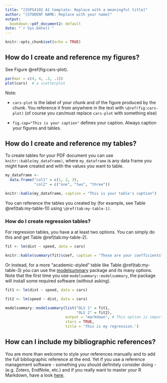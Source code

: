 ```yaml
---
title: "[SSPS4102 A1 template: Replace with a meaningful title]"
author: "[STUDENT NAME: Replace with your name]"
output:
  bookdown::pdf_document2: default
date: "`r Sys.Date()`"
---
```


```r

knitr::opts_chunk$set(echo = TRUE)

```

<!-- Delete from this line until the end of the document before submitting --> 

## How do I create and reference my figures?

See Figure \@ref(fig:cars-plot).

```r
par(mar = c(4, 4, .2, .1))
plot(cars)  # a scatterplot
```

Note: 

* `cars-plot` is the label of your chunk and of the figure produced by the chunk. You reference it from anywhere in the text with `\@ref(fig:cars-plot)` (of course you can/must replace `cars-plot` with something else)

* `fig.cap="This is your caption"` defines your caption. Always caption your figures and tables.

## How do I create and reference my tables?

To create tables for your PDF document you can use `knitr::kable(my_dataframe)`, where `my_dataframe` is any data frame you might have created and with the values you want to table.

```r

my_dataframe <- 
  data.frame("col1" = c(1, 2, 3),
             "col2" = c("one", "two", "three"))

knitr::kable(my_dataframe, caption = "This is your table's caption")

```

You can reference the tables you created by (for example, see Table \@ref(tab:my-table-1)) using `\@ref(tab:my-table-1)`.

### How do I create regression tables?

For regression tables, you have a at least two options. You can simply do this and get Table \@ref(tab:my-table-2).

```r

fit <- lm(dist ~ speed, data = cars)

knitr::kable(summary(fit)$coef, caption = "These are your coefficients")

```

Or instead, for a more "academic-styled" table like Table \@ref(tab:my-table-3) you can use the [modelsummary](https://vincentarelbundock.github.io/modelsummary/articles/modelsummary.html) package and its many options. Note that the first time you use `modelsummary::modelsummary`, the package will install some required software (without asking).

```r

fit1 <- lm(dist ~ speed, data = cars)

fit2 <- lm(speed ~ dist, data = cars)

modelsummary::modelsummary(list("OLS 1" = fit1, 
                                "OLS 2" = fit2), 
                           output = "markdown", # This option is important
                           stars = TRUE,
                           title = 'This is my regression.')
```

## How can I include my bibliographic references?

You are more than welcome to style your references manually and to add the full bibliographic reference at the end. Yet if you use a reference management software - something you should definitely consider doing - (e.g. Zotero, EndNote, etc.) and if you really want to master your R Markdown, have a look [here](https://bookdown.org/yihui/rmarkdown-cookbook/bibliography.html).  

